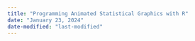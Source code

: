 ```yaml
---
title: "Programming Animated Statistical Graphics with R"
date: "January 23, 2024"
date-modified: "last-modified"
---
```

